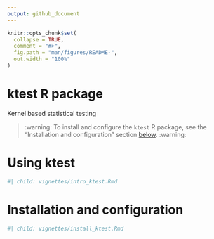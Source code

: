 ```yaml
---
output: github_document
---
```


<!-- README.md is generated from README.Rmd. Please edit that file -->

```r
knitr::opts_chunk$set(
  collapse = TRUE,
  comment = "#>",
  fig.path = "man/figures/README-",
  out.width = "100%"
)
```

# ktest R package

<!-- badges: start -->
<!-- badges: end -->

Kernel based statistical testing

> :warning: To install and configure the `ktest` R package, see the "Installation and configuration" section [below](#installation-and-configuration). :warning:

# Using ktest

```r
#| child: vignettes/intro_ktest.Rmd
```

# Installation and configuration

```r
#| child: vignettes/install_ktest.Rmd
```
